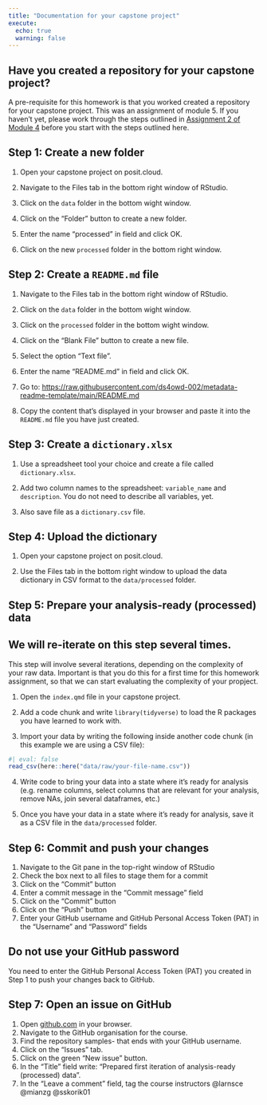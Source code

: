 ```yaml
---
title: "Documentation for your capstone project"
execute:
  echo: true
  warning: false
---
```


::: {.callout-important}
## Have you created a repository for your capstone project?
A pre-requisite for this homework is that you worked created a repository for your capstone project. This was an assignment of module 5. If you haven't yet, please work through the steps outlined in [Assignment 2 of Module 4](../md-05/am-05-1-project-data.qmd) before you start with the steps outlined here.
:::

## Step 1: Create a new folder

1. Open your capstone project on posit.cloud.

2. Navigate to the Files tab in the bottom right window of RStudio.

3. Click on the `data` folder in the bottom wight window.

4. Click on the "Folder" button to create a new folder.

5. Enter the name "processed" in field and click OK.

6. Click on the new `processed` folder in the bottom right window.

## Step 2: Create a `README.md` file

1. Navigate to the Files tab in the bottom right window of RStudio.

2. Click on the `data` folder in the bottom wight window.

3. Click on the `processed` folder in the bottom wight window.

4. Click on the "Blank File" button to create a new file.

5. Select the option "Text file".

6. Enter the name "README.md" in field and click OK.

7. Go to: <https://raw.githubusercontent.com/ds4owd-002/metadata-readme-template/main/README.md>

8. Copy the content that's displayed in your browser and paste it into the `README.md` file you have just created.

## Step 3: Create a `dictionary.xlsx`

1. Use a spreadsheet tool your choice and create a file called `dictionary.xlsx`.

2. Add two column names to the spreadsheet: `variable_name` and `description`. You do not need to describe all variables, yet.

3. Also save file as a `dictionary.csv` file.

## Step 4: Upload the dictionary 

1. Open your capstone project on posit.cloud.

2. Use the Files tab in the bottom right window to upload the data dictionary in CSV format to the `data/processed` folder.

## Step 5: Prepare your analysis-ready (processed) data

::: callout-important
## We will re-iterate on this step several times.

This step will involve several iterations, depending on the complexity of your raw data. Important is that you do this for a first time for this homework assignment, so that we can start evaluating the complexity of your propject.
:::
 
1. Open the `index.qmd` file in your capstone project.

2. Add a code chunk and write `library(tidyverse)` to load the R packages you have learned to work with.

3. Import your data by writing the following inside another code chunk (in this example we are using a CSV file):

```r
#| eval: false
read_csv(here::here("data/raw/your-file-name.csv"))
```

4. Write code to bring your data into a state where it's ready for analysis (e.g. rename columns, select columns that are relevant for your analysis, remove NAs, join several dataframes, etc.)

5. Once you have your data in a state where it's ready for analysis, save it as a CSV file in the `data/processed` folder.

## Step 6: Commit and push your changes 

1. Navigate to the Git pane in the top-right window of RStudio
2. Check the box next to all files to stage them for a commit
3. Click on the "Commit" button
4. Enter a commit message in the "Commit message" field
5. Click on the "Commit" button
6. Click on the "Push" button
7. Enter your GitHub username and GitHub Personal Access Token (PAT) in the "Username" and "Password" fields

::: callout-important
## Do not use your GitHub password

You need to enter the GitHub Personal Access Token (PAT) you created in Step 1 to push your changes back to GitHub.
:::

## Step 7: Open an issue on GitHub

1. Open [github.com](https://github.com/) in your browser.
2. Navigate to the GitHub organisation for the course.
3. Find the repository samples- that ends with your GitHub username.
4. Click on the "Issues" tab.
5. Click on the green "New issue" button.
6. In the "Title" field write: "Prepared first iteration of analysis-ready (processed) data".
7. In the "Leave a comment" field, tag the course instructors @larnsce @mianzg @sskorik01

